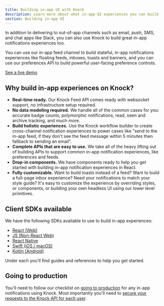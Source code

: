 ```yaml
---
title: Building in-app UI with Knock
description: Learn more about what in-app UI experiences you can build in Knock with our APIs and SDKs.
section: Building in-app UI
---
```


In addition to delivering to out-of-app channels such as email, push, SMS, and chat apps like Slack, you can also use Knock to build great in-app notifications experiences too.

You can use our in-app feed channel to build stateful, in-app notifications experiences like floating feeds, inboxes, toasts and banners, and you can use our preferences API to build powerful user-facing preference controls.

[See a live demo](http://knock-in-app-notifications-react.vercel.app/)

## Why build in-app experiences on Knock?

- **Real-time ready.** Our Knock Feed API comes ready with websocket support, no infrastructure setup required.
- **No data modeling required.** We handle all of the common cases for you: accurate badge counts, polymorphic notifications, read, seen and archive tracking, and much more.
- **Build holistic experiences.** Use the Knock workflow builder to create cross-channel notification experiences to power cases like "send to the in-app feed, if they don't see the feed message within 5 minutes then fallback to sending an email".
- **Complete APIs that are easy to use.** We take all of the heavy lifting out of building APIs to support common in-app notification experiences, like preferences and feeds.
- **Drop-in components.** We have components ready to help you get started with building in-app notification experiences in React.
- **Fully customizable.** Want to build toasts instead of a feed? Want to build a full-page inbox experience? Need your notifications to match your style guide? It's easy to customize the experience by overriding styles, or components, or building your own headless UI using our lower level primitives.

## Client SDKs available

We have the following SDKs available to use to build in-app experiences:

- [React (Web)](/in-app-ui/react/overview)
- [JS (Non-React Web)](/in-app-ui/javascript/overview)
- [React Native](/in-app-ui/react-native/overview)
- [Swift (iOS / macOS)](/in-app-ui/ios/overview)
- [Kotlin (Android)](/in-app-ui/android/overview)

Under each you'll find guides and references to help you get started.

## Going to production

You'll need to follow our checklist on [going to production](/getting-started/going-to-production) for any in-app notifications using Knock. Most importantly you'll need to [secure your requests to the Knock API for each user](/in-app-ui/security-and-authentication).
